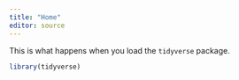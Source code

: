 ```yaml
---
title: "Home"
editor: source
---
```


This is what happens when you load the `tidyverse` package.

```r
library(tidyverse)
```

